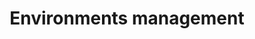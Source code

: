 ---
title: Environments management
description: How to deal with different environments with Progressively?
---